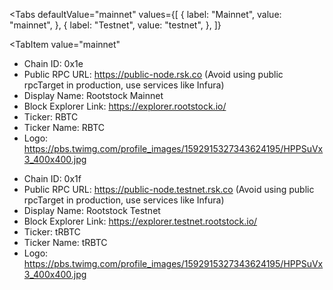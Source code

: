 
<Tabs
 defaultValue="mainnet"
  values={[
    { label: "Mainnet", value: "mainnet", },
    { label: "Testnet", value: "testnet", },
  ]}
>

<TabItem
  value="mainnet"
>

- Chain ID: 0x1e
- Public RPC URL: https://public-node.rsk.co​ (Avoid using public rpcTarget in production, use
  services like Infura)
- Display Name: Rootstock Mainnet
- Block Explorer Link: https://explorer.rootstock.io/
- Ticker: RBTC
- Ticker Name: RBTC
- Logo: https://pbs.twimg.com/profile_images/1592915327343624195/HPPSuVx3_400x400.jpg

</TabItem>
<TabItem
  value="testnet"
>

- Chain ID: 0x1f
- Public RPC URL: https://public-node.testnet.rsk.co (Avoid using public rpcTarget in production,
  use services like Infura)
- Display Name: Rootstock Testnet
- Block Explorer Link: https://explorer.testnet.rootstock.io/
- Ticker: tRBTC
- Ticker Name: tRBTC
- Logo: https://pbs.twimg.com/profile_images/1592915327343624195/HPPSuVx3_400x400.jpg

</TabItem>
</Tabs>

